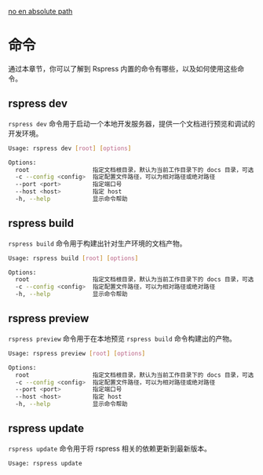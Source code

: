 [no en absolute path](/api/no-en)

# 命令

通过本章节，你可以了解到 Rspress 内置的命令有哪些，以及如何使用这些命令。

## rspress dev

`rspress dev` 命令用于启动一个本地开发服务器，提供一个文档进行预览和调试的开发环境。

```bash
Usage: rspress dev [root] [options]

Options:
  root                  指定文档根目录，默认为当前工作目录下的 docs 目录，可选
  -c --config <config>  指定配置文件路径，可以为相对路径或绝对路径
  --port <port>         指定端口号
  --host <host>         指定 host
  -h, --help            显示命令帮助
```

## rspress build

`rspress build` 命令用于构建出针对生产环境的文档产物。

```bash
Usage: rspress build [root] [options]

Options:
  root                  指定文档根目录，默认为当前工作目录下的 docs 目录，可选
  -c --config <config>  指定配置文件路径，可以为相对路径或绝对路径
  -h, --help            显示命令帮助
```

## rspress preview

`rspress preview` 命令用于在本地预览 `rspress build` 命令构建出的产物。

```bash
Usage: rspress preview [root] [options]

Options:
  root                  指定文档根目录，默认为当前工作目录下的 docs 目录，可选
  -c --config <config>  指定配置文件路径，可以为相对路径或绝对路径
  --port <port>         指定端口号
  --host <host>         指定 host
  -h, --help            显示命令帮助
```

## rspress update

`rspress update` 命令用于将 rspress 相关的依赖更新到最新版本。

```bash
Usage: rspress update
```
